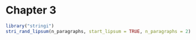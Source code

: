 # Chapter 3

```r
library("stringi")
stri_rand_lipsum(n_paragraphs, start_lipsum = TRUE, n_paragraphs = 2)
```